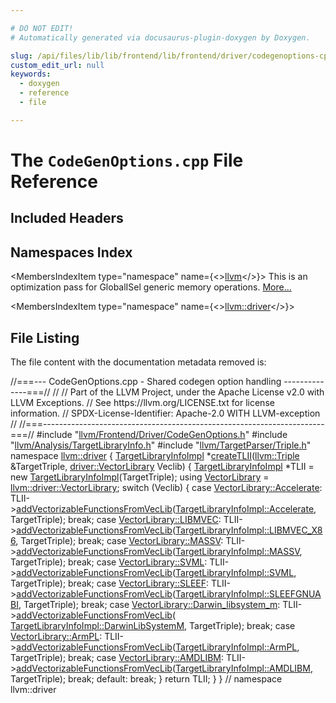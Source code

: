 ```yaml
---

# DO NOT EDIT!
# Automatically generated via docusaurus-plugin-doxygen by Doxygen.

slug: /api/files/lib/lib/frontend/lib/frontend/driver/codegenoptions-cpp
custom_edit_url: null
keywords:
  - doxygen
  - reference
  - file

---
```





# The `CodeGenOptions.cpp` File Reference

<DoxygenPage pluginConfig={pluginConfig}>



## Included Headers

<IncludesList>
<IncludesListItem
  filePath="llvm/Frontend/Driver/CodeGenOptions.h"
  permalink="/docs/api/files/include/include/llvm/include/llvm/frontend/include/llvm/frontend/driver/codegenoptions-h"
  isLocal="true" />
<IncludesListItem
  filePath="llvm/Analysis/TargetLibraryInfo.h"
  permalink="/docs/api/files/include/include/llvm/include/llvm/analysis/targetlibraryinfo-h"
  isLocal="true" />
<IncludesListItem
  filePath="llvm/TargetParser/Triple.h"
  permalink="/docs/api/files/include/include/llvm/include/llvm/targetparser/triple-h"
  isLocal="true" />
</IncludesList>

## Namespaces Index

<MembersIndex>

<MembersIndexItem
  type="namespace"
  name={<><a href="/docs/api/namespaces/llvm">llvm</a></>}>
This is an optimization pass for GlobalISel generic memory operations. <a href="/docs/api/namespaces/llvm/#details">More...</a>
</MembersIndexItem>

<MembersIndexItem
  type="namespace"
  name={<><a href="/docs/api/namespaces/llvm/driver">llvm::driver</a></>}>
</MembersIndexItem>

</MembersIndex>


## File Listing

The file content with the documentation metadata removed is:

<ProgramListing>

<Link id="l00001" /><CodeLine lineNumber="1"><Highlight kind="comment">//===--- CodeGenOptions.cpp - Shared codegen option handling --------------===//</Highlight><Highlight kind="normal"></Highlight></CodeLine>
<Link id="l00002" /><CodeLine lineNumber="2"><Highlight kind="normal"></Highlight><Highlight kind="comment">//</Highlight><Highlight kind="normal"></Highlight></CodeLine>
<Link id="l00003" /><CodeLine lineNumber="3"><Highlight kind="normal"></Highlight><Highlight kind="comment">// Part of the LLVM Project, under the Apache License v2.0 with LLVM Exceptions.</Highlight><Highlight kind="normal"></Highlight></CodeLine>
<Link id="l00004" /><CodeLine lineNumber="4"><Highlight kind="normal"></Highlight><Highlight kind="comment">// See https://llvm.org/LICENSE.txt for license information.</Highlight><Highlight kind="normal"></Highlight></CodeLine>
<Link id="l00005" /><CodeLine lineNumber="5"><Highlight kind="normal"></Highlight><Highlight kind="comment">// SPDX-License-Identifier: Apache-2.0 WITH LLVM-exception</Highlight><Highlight kind="normal"></Highlight></CodeLine>
<Link id="l00006" /><CodeLine lineNumber="6"><Highlight kind="normal"></Highlight><Highlight kind="comment">//</Highlight><Highlight kind="normal"></Highlight></CodeLine>
<Link id="l00007" /><CodeLine lineNumber="7"><Highlight kind="normal"></Highlight><Highlight kind="comment">//===----------------------------------------------------------------------===//</Highlight><Highlight kind="normal"></Highlight></CodeLine>
<Link id="l00008" /><CodeLine lineNumber="8"><Highlight kind="normal"></Highlight></CodeLine>
<Link id="l00009" /><CodeLine lineNumber="9"><Highlight kind="normal"></Highlight><Highlight kind="preprocessor">#include &quot;<a href="/docs/api/files/include/include/llvm/include/llvm/frontend/include/llvm/frontend/driver/codegenoptions-h">llvm/Frontend/Driver/CodeGenOptions.h</a>&quot;</Highlight><Highlight kind="normal"></Highlight></CodeLine>
<Link id="l00010" /><CodeLine lineNumber="10"><Highlight kind="normal"></Highlight><Highlight kind="preprocessor">#include &quot;<a href="/docs/api/files/include/include/llvm/include/llvm/analysis/targetlibraryinfo-h">llvm/Analysis/TargetLibraryInfo.h</a>&quot;</Highlight><Highlight kind="normal"></Highlight></CodeLine>
<Link id="l00011" /><CodeLine lineNumber="11"><Highlight kind="normal"></Highlight><Highlight kind="preprocessor">#include &quot;<a href="/docs/api/files/include/include/llvm/include/llvm/targetparser/triple-h">llvm/TargetParser/Triple.h</a>&quot;</Highlight><Highlight kind="normal"></Highlight></CodeLine>
<Link id="l00012" /><CodeLine lineNumber="12"><Highlight kind="normal"></Highlight></CodeLine>
<Link id="l00013" /><CodeLine lineNumber="13"><Highlight kind="normal"></Highlight><Highlight kind="keyword">namespace </Highlight><Highlight kind="normal"><a href="/docs/api/namespaces/llvm/driver">llvm::driver</a> &#123;</Highlight></CodeLine>
<Link id="l00014" /><CodeLine lineNumber="14"><Highlight kind="normal"></Highlight></CodeLine>
<Link id="l00015" /><CodeLine lineNumber="15" lineLink="/docs/api/namespaces/llvm/driver/#aeaa83953f1c661c7a3bc7a4af4dc1efe"><Highlight kind="normal"><a href="/docs/api/classes/llvm/targetlibraryinfoimpl">TargetLibraryInfoImpl</a> &#42;<a href="/docs/api/namespaces/llvm/driver/#aeaa83953f1c661c7a3bc7a4af4dc1efe">createTLII</a>(<a href="/docs/api/classes/llvm/triple">llvm::Triple</a> &amp;TargetTriple,</Highlight></CodeLine>
<Link id="l00016" /><CodeLine lineNumber="16"><Highlight kind="normal">                                  <a href="/docs/api/namespaces/llvm/driver/#ad1483d70be7c201f82a09cc21f32f137">driver::VectorLibrary</a> Veclib) &#123;</Highlight></CodeLine>
<Link id="l00017" /><CodeLine lineNumber="17"><Highlight kind="normal">  <a href="/docs/api/classes/llvm/targetlibraryinfoimpl">TargetLibraryInfoImpl</a> &#42;TLII = </Highlight><Highlight kind="keyword">new</Highlight><Highlight kind="normal"> <a href="/docs/api/classes/llvm/targetlibraryinfoimpl">TargetLibraryInfoImpl</a>(TargetTriple);</Highlight></CodeLine>
<Link id="l00018" /><CodeLine lineNumber="18"><Highlight kind="normal"></Highlight></CodeLine>
<Link id="l00019" /><CodeLine lineNumber="19"><Highlight kind="normal">  </Highlight><Highlight kind="keyword">using </Highlight><Highlight kind="normal"><a href="/docs/api/namespaces/llvm/driver/#ad1483d70be7c201f82a09cc21f32f137">VectorLibrary</a> = <a href="/docs/api/namespaces/llvm/driver/#ad1483d70be7c201f82a09cc21f32f137">llvm::driver::VectorLibrary</a>;</Highlight></CodeLine>
<Link id="l00020" /><CodeLine lineNumber="20"><Highlight kind="normal">  </Highlight><Highlight kind="keywordflow">switch</Highlight><Highlight kind="normal"> (Veclib) &#123;</Highlight></CodeLine>
<Link id="l00021" /><CodeLine lineNumber="21"><Highlight kind="normal">  </Highlight><Highlight kind="keywordflow">case</Highlight><Highlight kind="normal"> <a href="/docs/api/namespaces/llvm/driver/#ad1483d70be7c201f82a09cc21f32f137aa552e259a7aec237bbe28b9039dc3395">VectorLibrary::Accelerate</a>:</Highlight></CodeLine>
<Link id="l00022" /><CodeLine lineNumber="22"><Highlight kind="normal">    TLII-&gt;<a href="/docs/api/classes/llvm/targetlibraryinfoimpl/#a32cf61958e13a95aaf8686f4c55aa873">addVectorizableFunctionsFromVecLib</a>(<a href="/docs/api/classes/llvm/targetlibraryinfoimpl/#abec3cb7868d54c3e24de1dcbc499ffd0af076d4474d59ab5a0efc86d94870f2e5">TargetLibraryInfoImpl::Accelerate</a>,</Highlight></CodeLine>
<Link id="l00023" /><CodeLine lineNumber="23"><Highlight kind="normal">                                             TargetTriple);</Highlight></CodeLine>
<Link id="l00024" /><CodeLine lineNumber="24"><Highlight kind="normal">    </Highlight><Highlight kind="keywordflow">break</Highlight><Highlight kind="normal">;</Highlight></CodeLine>
<Link id="l00025" /><CodeLine lineNumber="25"><Highlight kind="normal">  </Highlight><Highlight kind="keywordflow">case</Highlight><Highlight kind="normal"> <a href="/docs/api/namespaces/llvm/driver/#ad1483d70be7c201f82a09cc21f32f137a1c69b37e2b39b5efffd3e4244814f7c1">VectorLibrary::LIBMVEC</a>:</Highlight></CodeLine>
<Link id="l00026" /><CodeLine lineNumber="26"><Highlight kind="normal">    TLII-&gt;<a href="/docs/api/classes/llvm/targetlibraryinfoimpl/#a32cf61958e13a95aaf8686f4c55aa873">addVectorizableFunctionsFromVecLib</a>(<a href="/docs/api/classes/llvm/targetlibraryinfoimpl/#abec3cb7868d54c3e24de1dcbc499ffd0ab0e4293663c61c643b1851edb142bbf1">TargetLibraryInfoImpl::LIBMVEC&#95;X86</a>,</Highlight></CodeLine>
<Link id="l00027" /><CodeLine lineNumber="27"><Highlight kind="normal">                                             TargetTriple);</Highlight></CodeLine>
<Link id="l00028" /><CodeLine lineNumber="28"><Highlight kind="normal">    </Highlight><Highlight kind="keywordflow">break</Highlight><Highlight kind="normal">;</Highlight></CodeLine>
<Link id="l00029" /><CodeLine lineNumber="29"><Highlight kind="normal">  </Highlight><Highlight kind="keywordflow">case</Highlight><Highlight kind="normal"> <a href="/docs/api/namespaces/llvm/driver/#ad1483d70be7c201f82a09cc21f32f137ac8a4351c5c244975ee5499a621cbd79d">VectorLibrary::MASSV</a>:</Highlight></CodeLine>
<Link id="l00030" /><CodeLine lineNumber="30"><Highlight kind="normal">    TLII-&gt;<a href="/docs/api/classes/llvm/targetlibraryinfoimpl/#a32cf61958e13a95aaf8686f4c55aa873">addVectorizableFunctionsFromVecLib</a>(<a href="/docs/api/classes/llvm/targetlibraryinfoimpl/#abec3cb7868d54c3e24de1dcbc499ffd0a4992d44d29a3636609efced57fd02704">TargetLibraryInfoImpl::MASSV</a>,</Highlight></CodeLine>
<Link id="l00031" /><CodeLine lineNumber="31"><Highlight kind="normal">                                             TargetTriple);</Highlight></CodeLine>
<Link id="l00032" /><CodeLine lineNumber="32"><Highlight kind="normal">    </Highlight><Highlight kind="keywordflow">break</Highlight><Highlight kind="normal">;</Highlight></CodeLine>
<Link id="l00033" /><CodeLine lineNumber="33"><Highlight kind="normal">  </Highlight><Highlight kind="keywordflow">case</Highlight><Highlight kind="normal"> <a href="/docs/api/namespaces/llvm/driver/#ad1483d70be7c201f82a09cc21f32f137a666e9059fe14dd5cd7d49e297f04de32">VectorLibrary::SVML</a>:</Highlight></CodeLine>
<Link id="l00034" /><CodeLine lineNumber="34"><Highlight kind="normal">    TLII-&gt;<a href="/docs/api/classes/llvm/targetlibraryinfoimpl/#a32cf61958e13a95aaf8686f4c55aa873">addVectorizableFunctionsFromVecLib</a>(<a href="/docs/api/classes/llvm/targetlibraryinfoimpl/#abec3cb7868d54c3e24de1dcbc499ffd0a6377df1b30e0cfcaced5ebafa0d2d0ac">TargetLibraryInfoImpl::SVML</a>,</Highlight></CodeLine>
<Link id="l00035" /><CodeLine lineNumber="35"><Highlight kind="normal">                                             TargetTriple);</Highlight></CodeLine>
<Link id="l00036" /><CodeLine lineNumber="36"><Highlight kind="normal">    </Highlight><Highlight kind="keywordflow">break</Highlight><Highlight kind="normal">;</Highlight></CodeLine>
<Link id="l00037" /><CodeLine lineNumber="37"><Highlight kind="normal">  </Highlight><Highlight kind="keywordflow">case</Highlight><Highlight kind="normal"> <a href="/docs/api/namespaces/llvm/driver/#ad1483d70be7c201f82a09cc21f32f137ac31d91e07927b16a8ab888b63dd3d70c">VectorLibrary::SLEEF</a>:</Highlight></CodeLine>
<Link id="l00038" /><CodeLine lineNumber="38"><Highlight kind="normal">    TLII-&gt;<a href="/docs/api/classes/llvm/targetlibraryinfoimpl/#a32cf61958e13a95aaf8686f4c55aa873">addVectorizableFunctionsFromVecLib</a>(<a href="/docs/api/classes/llvm/targetlibraryinfoimpl/#abec3cb7868d54c3e24de1dcbc499ffd0a7d7e07bb2e6138ddac20854c146d4945">TargetLibraryInfoImpl::SLEEFGNUABI</a>,</Highlight></CodeLine>
<Link id="l00039" /><CodeLine lineNumber="39"><Highlight kind="normal">                                             TargetTriple);</Highlight></CodeLine>
<Link id="l00040" /><CodeLine lineNumber="40"><Highlight kind="normal">    </Highlight><Highlight kind="keywordflow">break</Highlight><Highlight kind="normal">;</Highlight></CodeLine>
<Link id="l00041" /><CodeLine lineNumber="41"><Highlight kind="normal">  </Highlight><Highlight kind="keywordflow">case</Highlight><Highlight kind="normal"> <a href="/docs/api/namespaces/llvm/driver/#ad1483d70be7c201f82a09cc21f32f137a2f6ebc82487a76f0a553e17d6ca412f2">VectorLibrary::Darwin&#95;libsystem&#95;m</a>:</Highlight></CodeLine>
<Link id="l00042" /><CodeLine lineNumber="42"><Highlight kind="normal">    TLII-&gt;<a href="/docs/api/classes/llvm/targetlibraryinfoimpl/#a32cf61958e13a95aaf8686f4c55aa873">addVectorizableFunctionsFromVecLib</a>(</Highlight></CodeLine>
<Link id="l00043" /><CodeLine lineNumber="43"><Highlight kind="normal">        <a href="/docs/api/classes/llvm/targetlibraryinfoimpl/#abec3cb7868d54c3e24de1dcbc499ffd0a61ca8404d1203f719cd0f48109c529e5">TargetLibraryInfoImpl::DarwinLibSystemM</a>, TargetTriple);</Highlight></CodeLine>
<Link id="l00044" /><CodeLine lineNumber="44"><Highlight kind="normal">    </Highlight><Highlight kind="keywordflow">break</Highlight><Highlight kind="normal">;</Highlight></CodeLine>
<Link id="l00045" /><CodeLine lineNumber="45"><Highlight kind="normal">  </Highlight><Highlight kind="keywordflow">case</Highlight><Highlight kind="normal"> <a href="/docs/api/namespaces/llvm/driver/#ad1483d70be7c201f82a09cc21f32f137a7dca4066ea4d931cda62d43e92dce943">VectorLibrary::ArmPL</a>:</Highlight></CodeLine>
<Link id="l00046" /><CodeLine lineNumber="46"><Highlight kind="normal">    TLII-&gt;<a href="/docs/api/classes/llvm/targetlibraryinfoimpl/#a32cf61958e13a95aaf8686f4c55aa873">addVectorizableFunctionsFromVecLib</a>(<a href="/docs/api/classes/llvm/targetlibraryinfoimpl/#abec3cb7868d54c3e24de1dcbc499ffd0aed2d4462f0f3887fee4fa6d184e0901b">TargetLibraryInfoImpl::ArmPL</a>,</Highlight></CodeLine>
<Link id="l00047" /><CodeLine lineNumber="47"><Highlight kind="normal">                                             TargetTriple);</Highlight></CodeLine>
<Link id="l00048" /><CodeLine lineNumber="48"><Highlight kind="normal">    </Highlight><Highlight kind="keywordflow">break</Highlight><Highlight kind="normal">;</Highlight></CodeLine>
<Link id="l00049" /><CodeLine lineNumber="49"><Highlight kind="normal">  </Highlight><Highlight kind="keywordflow">case</Highlight><Highlight kind="normal"> <a href="/docs/api/namespaces/llvm/driver/#ad1483d70be7c201f82a09cc21f32f137a997cde549e09094090517f3e84215dcb">VectorLibrary::AMDLIBM</a>:</Highlight></CodeLine>
<Link id="l00050" /><CodeLine lineNumber="50"><Highlight kind="normal">    TLII-&gt;<a href="/docs/api/classes/llvm/targetlibraryinfoimpl/#a32cf61958e13a95aaf8686f4c55aa873">addVectorizableFunctionsFromVecLib</a>(<a href="/docs/api/classes/llvm/targetlibraryinfoimpl/#abec3cb7868d54c3e24de1dcbc499ffd0aaad66d544007471f9a5cc933ac94ecd1">TargetLibraryInfoImpl::AMDLIBM</a>,</Highlight></CodeLine>
<Link id="l00051" /><CodeLine lineNumber="51"><Highlight kind="normal">                                             TargetTriple);</Highlight></CodeLine>
<Link id="l00052" /><CodeLine lineNumber="52"><Highlight kind="normal">    </Highlight><Highlight kind="keywordflow">break</Highlight><Highlight kind="normal">;</Highlight></CodeLine>
<Link id="l00053" /><CodeLine lineNumber="53"><Highlight kind="normal">  </Highlight><Highlight kind="keywordflow">default</Highlight><Highlight kind="normal">:</Highlight></CodeLine>
<Link id="l00054" /><CodeLine lineNumber="54"><Highlight kind="normal">    </Highlight><Highlight kind="keywordflow">break</Highlight><Highlight kind="normal">;</Highlight></CodeLine>
<Link id="l00055" /><CodeLine lineNumber="55"><Highlight kind="normal">  &#125;</Highlight></CodeLine>
<Link id="l00056" /><CodeLine lineNumber="56"><Highlight kind="normal">  </Highlight><Highlight kind="keywordflow">return</Highlight><Highlight kind="normal"> TLII;</Highlight></CodeLine>
<Link id="l00057" /><CodeLine lineNumber="57"><Highlight kind="normal">&#125;</Highlight></CodeLine>
<Link id="l00058" /><CodeLine lineNumber="58"><Highlight kind="normal"></Highlight></CodeLine>
<Link id="l00059" /><CodeLine lineNumber="59"><Highlight kind="normal">&#125; </Highlight><Highlight kind="comment">// namespace llvm::driver</Highlight><Highlight kind="normal"></Highlight></CodeLine>

</ProgramListing>

</DoxygenPage>
